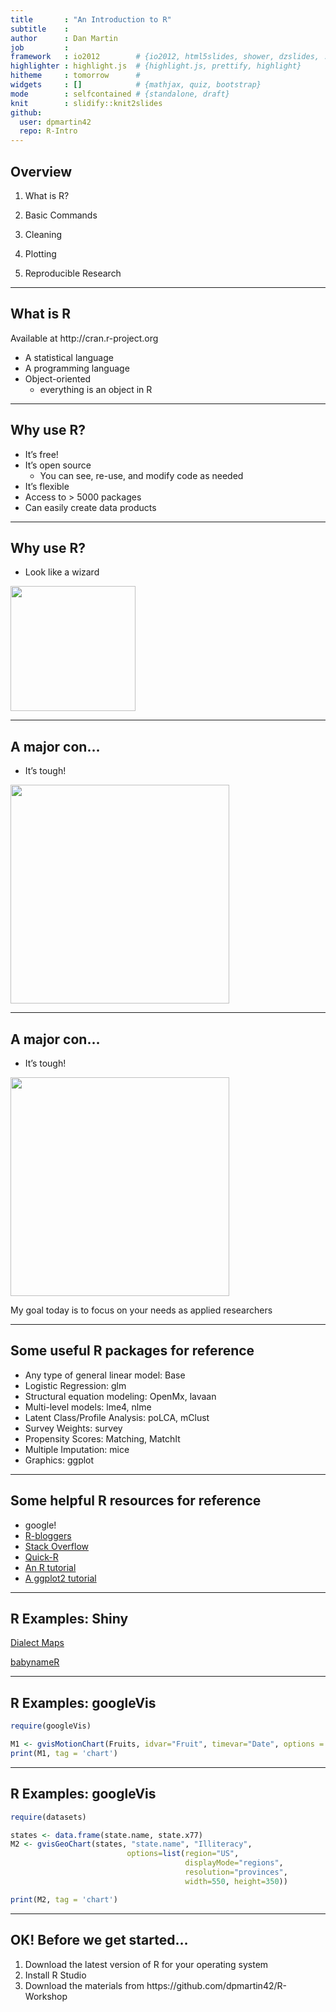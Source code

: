 ```yaml
---
title       : "An Introduction to R"
subtitle    : 
author      : Dan Martin
job         : 
framework   : io2012        # {io2012, html5slides, shower, dzslides, ...}
highlighter : highlight.js  # {highlight.js, prettify, highlight}
hitheme     : tomorrow      # 
widgets     : []            # {mathjax, quiz, bootstrap}
mode        : selfcontained # {standalone, draft}
knit        : slidify::knit2slides
github:
  user: dpmartin42
  repo: R-Intro
---
```


## Overview

1. What is R?

2. Basic Commands

3. Cleaning

4. Plotting

5. Reproducible Research 

--- 

## What is R


Available at http://cran.r-project.org

* A statistical language
* A programming language
* Object-oriented
  * everything is an object in R

--- 

## Why use R?

* It's free!
* It's open source
  * You can see, re-use, and modify code as needed
* It's flexible
* Access to > 5000 packages
* Can easily create data products

--- 

## Why use R?

* Look like a wizard

<img src="figure/wizard.png" style="width: 200px;"/>

---

## A major con...

* It's tough!

<img src="figure/owl.png" style="width: 350px;"/>

--- 

## A major con...

* It's tough!

<img src="figure/owl.png" style="width: 350px;"/>

My goal today is to focus on your needs as applied researchers

--- 

## Some useful R packages for reference

* Any type of general linear model: Base
* Logistic Regression: glm
* Structural equation modeling: OpenMx, lavaan
* Multi-level models: lme4, nlme
* Latent Class/Profile Analysis: poLCA, mClust
* Survey Weights: survey
* Propensity Scores: Matching, MatchIt
* Multiple Imputation: mice
* Graphics: ggplot

--- 

## Some helpful R resources for reference

* google!
* [R-bloggers](http://www.r-bloggers.com/)
* [Stack Overflow](http://stackoverflow.com/)
* [Quick-R](http://www.statmethods.net/)
* [An R tutorial](http://www.cyclismo.org/tutorial/R/)
* [A ggplot2 tutorial](http://www.ling.upenn.edu/~joseff/avml2012/)

--- 

## R Examples: Shiny

[Dialect Maps](http://spark.rstudio.com/jkatz/SurveyMaps/)

[babynameR](http://dpmartin42.shinyapps.io/babynameR/)

--- 

## R Examples: googleVis

```r

require(googleVis)

M1 <- gvisMotionChart(Fruits, idvar="Fruit", timevar="Date", options = list(width = 550, height = 350))
print(M1, tag = 'chart')

```

---

## R Examples: googleVis

```r

require(datasets)

states <- data.frame(state.name, state.x77)
M2 <- gvisGeoChart(states, "state.name", "Illiteracy",
                          options=list(region="US", 
                                       displayMode="regions", 
                                       resolution="provinces",
                                       width=550, height=350))

print(M2, tag = 'chart')

```

---

## OK! Before we get started...

1. Download the latest version of R for your operating system
2. Install R Studio
3. Download the materials from https://github.com/dpmartin42/R-Workshop






